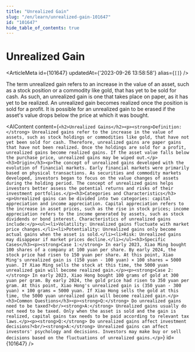 ```yaml
---
title: "Unrealized Gain"
slug: "/en/learn/unrealized-gain-101647"
id: "101647"
hide_table_of_contents: true
---
```



# Unrealized Gain

<ArticleMeta id={101647} updatedAt={'2023-09-26 13:58:58'} alias={`[]`} />
<div className='border-solid border-b border-t-0 my-4 border-[var(--ifm-color-gray-300)]' />

The term unrealized gain refers to an increase in the value of an asset, such as a stock position or a commodity like gold, that has yet to be sold for cash. As such, an unrealized gain is one that takes place on paper, as it has yet to be realized. An unrealized gain becomes realized once the position is sold for a profit. It is possible for an unrealized gain to be erased if the asset's value drops below the price at which it was bought.

<AIContent content={`<h2>Unrealized Gains</h2><p><strong>Definition:</strong> Unrealized gains refer to the increase in the value of assets, such as stock holdings or commodities like gold, that have not yet been sold for cash. Therefore, unrealized gains are paper gains that have not been realized. Once the holdings are sold for a profit, unrealized gains become realized gains. If the asset value falls below the purchase price, unrealized gains may be wiped out.</p><h3>Origin</h3><p>The concept of unrealized gains developed with the evolution of financial markets. Early financial markets were primarily based on physical transactions. As securities and commodity markets developed, investors began to focus on the value changes of assets during the holding period. The concept of unrealized gains helps investors better assess the potential returns and risks of their investment portfolios.</p><h3>Categories and Characteristics</h3><p>Unrealized gains can be divided into two categories: capital appreciation and income appreciation. Capital appreciation refers to the increase in asset prices, such as the rise in stock prices; income appreciation refers to the income generated by assets, such as stock dividends or bond interest. Characteristics of unrealized gains include:</p><ul><li>Volatility: Unrealized gains fluctuate with market price changes.</li><li>Potentiality: Unrealized gains only become actual gains when the asset is sold.</li><li>Risk: Unrealized gains may disappear if market prices decline.</li></ul><h3>Specific Cases</h3><p><strong>Case 1:</strong> In early 2023, Xiao Ming bought 100 shares of a company at 100 yuan per share. By early 2024, the stock price had risen to 150 yuan per share. At this point, Xiao Ming's unrealized gain is (150 yuan - 100 yuan) × 100 shares = 5000 yuan. If Xiao Ming sells the stock at this time, the 5000 yuan unrealized gain will become realized gain.</p><p><strong>Case 2:</strong> In early 2023, Xiao Hong bought 100 grams of gold at 300 yuan per gram. By early 2024, the gold price had risen to 350 yuan per gram. At this point, Xiao Hong's unrealized gain is (350 yuan - 300 yuan) × 100 grams = 5000 yuan. If Xiao Hong sells the gold at this time, the 5000 yuan unrealized gain will become realized gain.</p><h3>Common Questions</h3><p><strong>Q:</strong> Do unrealized gains need to be taxed?<br/><strong>A:</strong> Unrealized gains usually do not need to be taxed. Only when the asset is sold and the gain is realized, capital gains tax needs to be paid according to relevant tax laws.</p><p><strong>Q:</strong> Do unrealized gains affect investment decisions?<br/><strong>A:</strong> Unrealized gains can affect investors' psychology and decisions. Investors may make buy or sell decisions based on the fluctuations of unrealized gains.</p>`} id={101647} />
